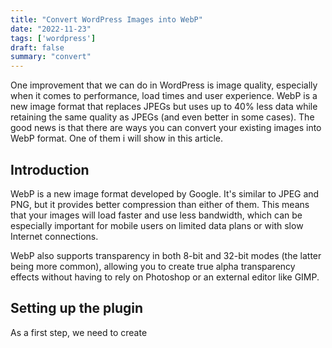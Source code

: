 ```yaml
---
title: "Convert WordPress Images into WebP"
date: "2022-11-23"
tags: ['wordpress']
draft: false
summary: "convert"
---
```


One improvement that we can do in WordPress is image quality, especially when it comes to performance, load times and user experience. WebP is a new image format that replaces JPEGs but uses up to 40% less data while retaining the same quality as JPEGs (and even better in some cases). The good news is that there are ways you can convert your existing images into WebP format. One of them i will show in this article.

<TableOfContents toc={props.toc} asDisclosure={true} />

## Introduction

WebP is a new image format developed by Google. It's similar to JPEG and PNG, but it provides better compression than either of them. This means that your images will load faster and use less bandwidth, which can be especially important for mobile users on limited data plans or with slow Internet connections.

WebP also supports transparency in both 8-bit and 32-bit modes (the latter being more common), allowing you to create true alpha transparency effects without having to rely on Photoshop or an external editor like GIMP.


## Setting up the plugin

As a first step, we need to create 




